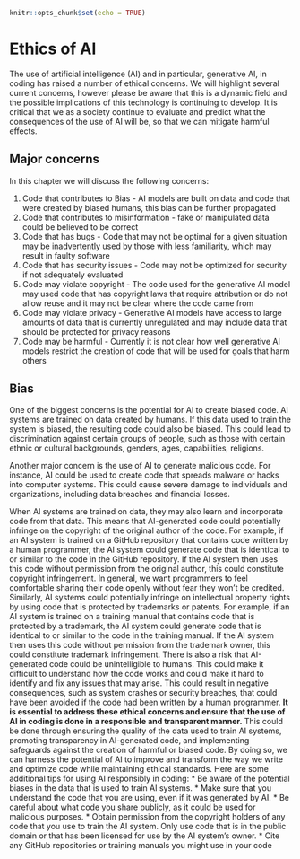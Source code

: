 
```r
knitr::opts_chunk$set(echo = TRUE)
```

# Ethics of AI

The use of artificial intelligence (AI) and in particular, generative AI, in coding has raised a number of ethical concerns. We will highlight several current concerns, however please be aware that this is a dynamic field and the possible implications of this technology is continuing to develop. It is critical that we as a society continue to evaluate and predict what the consequences of the use of AI will be, so that we can mitigate harmful effects.

## Major concerns

In this chapter we will discuss the following concerns:

1) Code that contributes to Bias - AI models are built on data and code that were created by biased humans, this bias can be further propagated
2) Code that contributes to misinformation - fake or manipulated data could be believed to be correct
3) Code that has bugs - Code that may not be optimal for a given situation may be inadvertently used by those with less familiarity, which may result in faulty software
4) Code that has security issues - Code may not be optimized for security if not adequately evaluated
5) Code may violate copyright - The code used for the generative AI model may used code that has copyright laws that require attribution or do not allow reuse and it may not be clear where the code came from
6) Code may violate privacy - Generative AI models have access to large amounts of data that is currently unregulated and may include data that should be protected for privacy reasons
7) Code may be harmful - Currently it is not clear how well generative AI models restrict the creation of code that will be used for goals that harm others 


## Bias

One of the biggest concerns is the potential for AI to create biased code. AI systems are trained on data created by humans. If this data used to train the system is biased, the resulting code could also be biased. This could lead to discrimination against certain groups of people, such as those with certain ethnic or cultural backgrounds, genders, ages, capabilities, religions.

Another major concern is the use of AI to generate malicious code. For instance, AI could be used to create code that spreads malware or hacks into computer systems. This could cause severe damage to individuals and organizations, including data breaches and financial losses.

When AI systems are trained on data, they may also learn and incorporate code from that data. This means that AI-generated code could potentially infringe on the copyright of the original author of the code. For example, if an AI system is trained on a GitHub repository that contains code written by a human programmer, the AI system could generate code that is identical to or similar to the code in the GitHub repository. If the AI system then uses this code without permission from the original author, this could constitute copyright infringement. In general, we want programmers to feel comfortable sharing their code openly without fear they won't be credited.
Similarly, AI systems could potentially infringe on intellectual property rights by using code that is protected by trademarks or patents. For example, if an AI system is trained on a training manual that contains code that is protected by a trademark, the AI system could generate code that is identical to or similar to the code in the training manual. If the AI system then uses this code without permission from the trademark owner, this could constitute trademark infringement.
There is also a risk that AI-generated code could be unintelligible to humans. This could make it difficult to understand how the code works and could make it hard to identify and fix any issues that may arise. This could result in negative consequences, such as system crashes or security breaches, that could have been avoided if the code had been written by a human programmer.
**It is essential to address these ethical concerns and ensure that the use of AI in coding is done in a responsible and transparent manner.** This could be done through ensuring the quality of the data used to train AI systems, promoting transparency in AI-generated code, and implementing safeguards against the creation of harmful or biased code. By doing so, we can harness the potential of AI to improve and transform the way we write and optimize code while maintaining ethical standards.
Here are some additional tips for using AI responsibly in coding:
* Be aware of the potential biases in the data that is used to train AI systems.
* Make sure that you understand the code that you are using, even if it was generated by AI.
* Be careful about what code you share publicly, as it could be used for malicious purposes.
* Obtain permission from the copyright holders of any code that you use to train the AI system. Only use code that is in the public domain or that has been licensed for use by the AI system's owner.
* Cite any GitHub repositories or training manuals you might use in your code